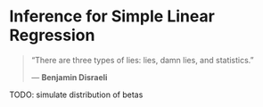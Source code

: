 # Inference for Simple Linear Regression

> "There are three types of lies: lies, damn lies, and statistics."
>
> --- **Benjamin Disraeli**

TODO: simulate distribution of betas